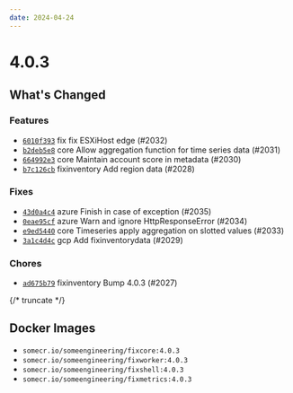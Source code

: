 ```yaml
---
date: 2024-04-24
---
```


# 4.0.3

## What's Changed

### Features

- [`6010f393`](https://github.com/someengineering/fix/commit/6010f393) <span class="badge badge--secondary">fix</span> fix ESXiHost edge (#2032)
- [`b2deb5e8`](https://github.com/someengineering/fix/commit/b2deb5e8) <span class="badge badge--secondary">core</span> Allow aggregation function for time series data (#2031)
- [`664992e3`](https://github.com/someengineering/fix/commit/664992e3) <span class="badge badge--secondary">core</span> Maintain account score in metadata (#2030)
- [`b7c126cb`](https://github.com/someengineering/fix/commit/b7c126cb) <span class="badge badge--secondary">fixinventory</span> Add region data (#2028)

### Fixes

- [`43d0a4c4`](https://github.com/someengineering/fix/commit/43d0a4c4) <span class="badge badge--secondary">azure</span> Finish in case of exception (#2035)
- [`0eae95cf`](https://github.com/someengineering/fix/commit/0eae95cf) <span class="badge badge--secondary">azure</span> Warn and ignore HttpResponseError (#2034)
- [`e9ed5440`](https://github.com/someengineering/fix/commit/e9ed5440) <span class="badge badge--secondary">core</span> Timeseries apply aggregation on slotted values (#2033)
- [`3a1c4d4c`](https://github.com/someengineering/fix/commit/3a1c4d4c) <span class="badge badge--secondary">gcp</span> Add fixinventorydata (#2029)

### Chores

- [`ad675b79`](https://github.com/someengineering/fix/commit/ad675b79) <span class="badge badge--secondary">fixinventory</span> Bump 4.0.3 (#2027)

{/* truncate */}

## Docker Images

- `somecr.io/someengineering/fixcore:4.0.3`
- `somecr.io/someengineering/fixworker:4.0.3`
- `somecr.io/someengineering/fixshell:4.0.3`
- `somecr.io/someengineering/fixmetrics:4.0.3`
